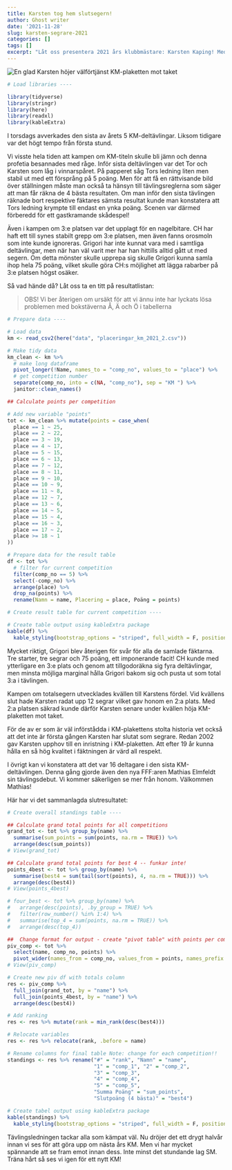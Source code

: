 ```yaml
---
title: Karsten tog hem slutsegern!
author: Ghost writer
date: '2021-11-28'
slug: karsten-segrare-2021
categories: []
tags: []
excerpt: "Låt oss presentera 2021 års klubbmästare: Karsten Kaping! Med två segrar och däremellan flera fina placeringar i årets KM-deltvälingar fick Karran välförtjänt ta emot KM-plaketten från Grigoris hand."
---
```


![](karsten_seger.jpg "En glad Karsten höjer välförtjänst KM-plaketten mot taket")

```r

# Load libraries ----

library(tidyverse)
library(stringr)
library(here)
library(readxl)
library(kableExtra)
```

I torsdags avverkades den sista av årets 5 KM-deltävlingar. Liksom tidigare var det högt tempo från första stund.

Vi visste hela tiden att kampen om KM-titeln skulle bli jämn och denna profetia besannades med råge. Inför sista deltävlingen var det Tor och Karsten som låg i vinnarspåret. På papperet såg Tors ledning liten men stabil ut med ett försprång på 5 poäng. Men för att få en rättvisande bild över ställningen måste man också ta hänsyn till tävlingsreglerna som säger att man får räkna de 4 bästa resultaten. Om man inför den sista tävlingen räknade bort respektive fäktares sämsta resultat kunde man konstatera att Tors ledning krympte till endast en ynka poäng. Scenen var därmed förberedd för ett gastkramande skådespel!

Även i kampen om 3:e platsen var det upplagt för en nagelbitare. CH har haft ett till synes stabilt grepp om 3:e platsen, men även fanns orosmoln som inte kunde ignoreras. Grigori har inte kunnat vara med i samtliga deltävlingar, men när han väl varit mer har han hittills alltid gått ut med segern. Om detta mönster skulle upprepa sig skulle Grigori kunna samla ihop hela 75 poäng, vilket skulle göra CH:s möjlighet att lägga rabarber på 3:e platsen högst osäker.

Så vad hände då? Låt oss ta en titt på resultatlistan:

> OBS! Vi ber återigen om ursäkt för att vi ännu inte har lyckats lösa problemen med bokstäverna Å, Ä och Ö i tabellerna

```r
# Prepare data ----

# Load data
km <- read_csv2(here("data", "placeringar_km_2021_2.csv"))

# Make tidy data
km_clean <- km %>%
  # make long dataframe
  pivot_longer(!Name, names_to = "comp_no", values_to = "place") %>% 
  # get competition number
  separate(comp_no, into = c(NA, "comp_no"), sep = "KM ") %>%
  janitor::clean_names()

## Calculate points per competition

# Add new variable "points"
tot <- km_clean %>% mutate(points = case_when(
  place == 1 ~ 25,
  place == 2 ~ 22,
  place == 3 ~ 19,
  place == 4 ~ 17,
  place == 5 ~ 15,
  place == 6 ~ 13,
  place == 7 ~ 12,
  place == 8 ~ 11,
  place == 9 ~ 10,
  place == 10 ~ 9,
  place == 11 ~ 8,
  place == 12 ~ 7,
  place == 13 ~ 6,
  place == 14 ~ 5,
  place == 15 ~ 4,
  place == 16 ~ 3,
  place == 17 ~ 2,
  place >= 18 ~ 1
))

# Prepare data for the result table
df <- tot %>% 
  # filter for current competition
  filter(comp_no == 5) %>%
  select(-comp_no) %>% 
  arrange(place) %>% 
  drop_na(points) %>% 
  rename(Namn = name, Placering = place, Poäng = points)
```

```r
# Create result table for current competition ----

# Create table output using kableExtra package
kable(df) %>%
  kable_styling(bootstrap_options = "striped", full_width = F, position = "left")
```

Mycket riktigt, Grigori blev återigen för svår för alla de samlade fäktarna. Tre starter, tre segrar och 75 poäng, ett imponerande facit! CH kunde med ytterligare en 3:e plats och genom att tillgodoräkna sig fyra deltävlingar, men minsta möjliga marginal hålla Grigori bakom sig och pusta ut som total 3:a i tävlingen.

Kampen om totalsegern utvecklades kvällen till Karstens fördel. Vid kvällens slut hade Karsten radat upp 12 segrar vilket gav honom en 2:a plats. Med 2:a platsen säkrad kunde därför Karsten senare under kvällen höja KM-plaketten mot taket.

För de av er som är väl införstådda i KM-plakettens stolta historia vet också att det inte är första gången Karsten har slutat som segrare. Redan 2002 gav Karsten upphov till en inristning i KM-plaketten. Att efter 19 år kunna hålla en så hög kvalitet i fäktningen är värd all respekt.

I övrigt kan vi konstatera att det var 16 deltagare i den sista KM-deltävlingen. Denna gång gjorde även den nya FFF:aren Mathias Elmfeldt sin tävlingsdebut. Vi kommer säkerligen se mer från honom. Välkommen Mathias!

Här har vi det sammanlagda slutresultatet:

```r
# Create overall standings table ----

## Calculate grand total points for all competitions
grand_tot <- tot %>% group_by(name) %>%
  summarise(sum_points = sum(points, na.rm = TRUE)) %>%
  arrange(desc(sum_points))
# View(grand_tot)

## Calculate grand total points for best 4 -- funkar inte!
points_4best <- tot %>% group_by(name) %>%
  summarise(best4 = sum(tail(sort(points), 4, na.rm = TRUE))) %>% 
  arrange(desc(best4))
# View(points_4best)

# four_best <- tot %>% group_by(name) %>% 
#   arrange(desc(points), .by_group = TRUE) %>% 
#   filter(row_number() %in% 1:4) %>%
#   summarise(top_4 = sum(points, na.rm = TRUE)) %>% 
#   arrange(desc(top_4))

##  Change format for output - create "pivot table" with points per competition
piv_comp <- tot %>% 
  select(name, comp_no, points) %>% 
  pivot_wider(names_from = comp_no, values_from = points, names_prefix = "comp_")
# View(piv_comp)

# Create new piv df with totals column
res <- piv_comp %>%
  full_join(grand_tot, by = "name") %>% 
  full_join(points_4best, by = "name") %>% 
  arrange(desc(best4))

# Add ranking
res <- res %>% mutate(rank = min_rank(desc(best4)))

# Relocate variables
res <- res %>% relocate(rank, .before = name)

# Rename columns for final table Note: change for each competition!!
standings <- res %>% rename("#" = "rank", "Namn" = "name", 
                            "1" = "comp_1", "2" = "comp_2",
                            "3" = "comp_3",
                            "4" = "comp_4",
                            "5" = "comp_5",
                            "Summa Poäng" = "sum_points",
                            "Slutpoäng (4 bästa)" = "best4")

# Create tabel output using kableExtra package
kable(standings) %>%
  kable_styling(bootstrap_options = "striped", full_width = F, position = "left")
```

Tävlingsledningen tackar alla som kämpat väl. Nu dröjer det ett drygt halvår innan vi ses för att göra upp om nästa års KM. Men vi har mycket spännande att se fram emot innan dess. Inte minst det stundande lag SM. Träna hårt så ses vi igen för ett nytt KM!

